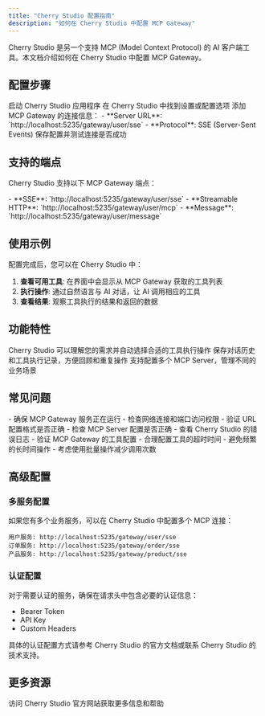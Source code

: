 ```yaml
---
title: "Cherry Studio 配置指南"
description: "如何在 Cherry Studio 中配置 MCP Gateway"
---
```


Cherry Studio 是另一个支持 MCP (Model Context Protocol) 的 AI 客户端工具。本文档介绍如何在 Cherry Studio 中配置 MCP Gateway。

## 配置步骤

<Steps>
  <Step title="打开 Cherry Studio">
    启动 Cherry Studio 应用程序
  </Step>

  <Step title="进入设置">
    在 Cherry Studio 中找到设置或配置选项
  </Step>

  <Step title="配置 MCP 连接">
    添加 MCP Gateway 的连接信息：
    - **Server URL**: `http://localhost:5235/gateway/user/sse`
    - **Protocol**: SSE (Server-Sent Events)
  </Step>

  <Step title="测试连接">
    保存配置并测试连接是否成功
  </Step>
</Steps>

## 支持的端点

Cherry Studio 支持以下 MCP Gateway 端点：

<CardGroup cols={1}>
  <Card title="MCP 端点" icon="link">
    - **SSE**: `http://localhost:5235/gateway/user/sse`
    - **Streamable HTTP**: `http://localhost:5235/gateway/user/mcp`
    - **Message**: `http://localhost:5235/gateway/user/message`
  </Card>
</CardGroup>

## 使用示例

配置完成后，您可以在 Cherry Studio 中：

1. **查看可用工具**: 在界面中会显示从 MCP Gateway 获取的工具列表
2. **执行操作**: 通过自然语言与 AI 对话，让 AI 调用相应的工具
3. **查看结果**: 观察工具执行的结果和返回的数据

## 功能特性

<AccordionGroup>
  <Accordion icon="robot" title="智能对话">
    Cherry Studio 可以理解您的需求并自动选择合适的工具执行操作
  </Accordion>

  <Accordion icon="history" title="历史记录">
    保存对话历史和工具执行记录，方便回顾和重复操作
  </Accordion>

  <Accordion icon="gear" title="自定义配置">
    支持配置多个 MCP Server，管理不同的业务场景
  </Accordion>
</AccordionGroup>

## 常见问题

<AccordionGroup>
  <Accordion icon="exclamation-triangle" title="连接问题">
    - 确保 MCP Gateway 服务正在运行
    - 检查网络连接和端口访问权限
    - 验证 URL 配置格式是否正确
  </Accordion>

  <Accordion icon="tools" title="工具加载失败">
    - 检查 MCP Server 配置是否正确
    - 查看 Cherry Studio 的错误日志
    - 验证 MCP Gateway 的工具配置
  </Accordion>

  <Accordion icon="performance" title="性能优化">
    - 合理配置工具的超时时间
    - 避免频繁的长时间操作
    - 考虑使用批量操作减少调用次数
  </Accordion>
</AccordionGroup>

## 高级配置

### 多服务配置

如果您有多个业务服务，可以在 Cherry Studio 中配置多个 MCP 连接：

```
用户服务: http://localhost:5235/gateway/user/sse
订单服务: http://localhost:5235/gateway/order/sse
产品服务: http://localhost:5235/gateway/product/sse
```

### 认证配置

对于需要认证的服务，确保在请求头中包含必要的认证信息：

- Bearer Token
- API Key
- Custom Headers

<Note>
具体的认证配置方式请参考 Cherry Studio 的官方文档或联系 Cherry Studio 的技术支持。
</Note>

## 更多资源

<Card title="Cherry Studio 官网" icon="cherry" href="#">
  访问 Cherry Studio 官方网站获取更多信息和帮助
</Card>